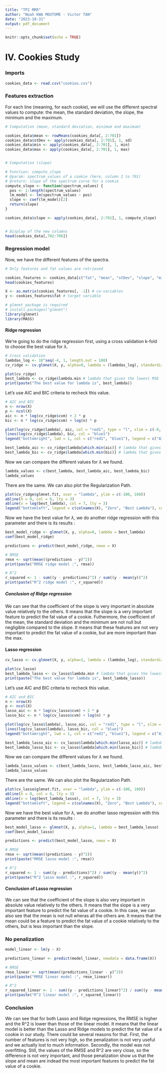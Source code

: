 ```yaml
---
title: "TP2 MRR"
author: "Noah KWA MOUTOME - Victor TAN"
date: "2023-10-31"
output: pdf_document
---
```


```r
knitr::opts_chunk$set(echo = TRUE)
```

# IV. Cookies Study

### Imports
```r
cookies_data <- read.csv("cookies.csv")
```

### Features extraction

For each line (meaning, for each cookie), we will use the different spectral values to compute: the mean, the standard deviation, the slope, the minimum and the maximum. 

```r
# Computation (mean, standard deviation, minimum and maximum)

cookies_data$mean <- rowMeans(cookies_data[, 2:701])
cookies_data$stDev <- apply(cookies_data[, 2:701], 1, sd)
cookies_data$min <- apply(cookies_data[, 2:701], 1, min)
cookies_data$max <- apply(cookies_data[, 2:701], 1, max)


# Computation (slope)

# Function: compute_slope
# @param: spectrum_values of a cookie (here, column 2 to 701)
# @return: slope of the spectrum curve for a cookie
compute_slope <- function(spectrum_values) {
  pos <- 1:length(spectrum_values)
  lm_model <- lm(spectrum_values ~ pos)
  slope <- coef(lm_model)[2]
  return(slope)
}

cookies_data$slope <- apply(cookies_data[, 2:701], 1, compute_slope) 


# Display of the new columns
head(cookies_data[,702:706])
```

### Regression model

Now, we have the different features of the spectra. 

```r
# Only features and fat values are retrieved

cookies_features <- cookies_data[c("fat", "mean", "stDev", "slope", "min", "max")]
head(cookies_features)

X <- as.matrix(cookies_features[, -1]) # co-variables
y <- cookies_features$fat # target variable
```

```r
# glmnet package is required 
# install.packages("glmnet")
library(glmnet)
library(MASS)
```

#### Ridge regression

We're going to do the ridge regression first, using a cross validation k-fold to choose the best value for $\lambda$.

```r
# Cross validation
lambdas_log <- 10^seq(-4, 1, length.out = 100)
cv_ridge <- cv.glmnet(X, y, alpha=0, lambda = (lambdas_log), standardize = TRUE)

plot(cv_ridge)
best_lambda <- cv_ridge$lambda.min # lambda that gives the lowest MSE
print(paste("The best value for lambda is", best_lambda))
```

Let's use AIC and BIC criteria to recheck this value.

```r
# AIC and BIC
n <- nrow(X)
p <- ncol(X)
aic <- n * log(cv_ridge$cvm) + 2 * p
bic <- n * log(cv_ridge$cvm) + log(n) * p

plot(log(cv_ridge$lambda), aic, col = "red1", type = "l", xlim = c(-8, -2), ylab = "Information Criterion")
lines(log(cv_ridge$lambda), bic, col = "blue1")
legend("bottomright", lwd = 1, col = c("red1", "blue1"), legend = c("AIC", "BIC"))

best_lambda_aic <- cv_ridge$lambda[which.min(aic)] # lambda that gives the lowest AIC
best_lambda_bic <- cv_ridge$lambda[which.min(bic)] # lambda that gives the lowest BIC
```

Now we can compare the different values for $\lambda$ we found.

```r
lambda_values <- c(best_lambda, best_lambda_aic, best_lambda_bic)
lambda_values
```

There are the same. We can also plot the Regularization Path.

```r
plot(cv_ridge$glmnet.fit, xvar = "lambda", ylim = c(-100, 100))
abline(h = 0, col = 6, lty = 3)
abline(v = log(best_lambda), col = 7, lty = 3)
legend("bottomleft", legend = c(colnames(X), "Zero", "Best Lambda"), col = 1:7, lty = 1)
```

Now we have the best value for $\lambda$, we do another ridge regression with this parameter and there is its results : 

```r
best_model_ridge <- glmnet(X, y, alpha=0, lambda = best_lambda)
coef(best_model_ridge)
```

```r
predictions <- predict(best_model_ridge, newx = X)

# RMSE
rmse <- sqrt(mean((predictions - y)^2)) 
print(paste("RMSE ridge model :", rmse))

# R^2
r_squared <- 1 - sum((y - predictions)^2) / sum((y - mean(y))^2)
print(paste("R^2 ridge model :", r_squared))

```

##### Conclusion of Ridge regression

We can see that the coefficient of the slope is very important in absolute value relatively to the others. It means that the slope is a very important feature to predict the fat value of a cookie.
Futhermore, the coefficient of the mean, the standard deviation and the minimum are not null but negligible compared to the slope. It means that these features are not very important to predict the fat value of a cookie, but are more important than the max.


#### Lasso regression

```r
cv_lasso <- cv.glmnet(X, y, alpha=1, lambda = (lambdas_log), standardize = TRUE)

plot(cv_lasso)
best_lambda_lasso <- cv_lasso$lambda.min # lambda that gives the lowest MSE
print(paste("The best value for lambda is", best_lambda_lasso))
```

Let's use AIC and BIC criteria to recheck this value.

```r
# AIC and BIC
n <- nrow(X)
p <- ncol(X)
lasso_aic <- n * log(cv_lasso$cvm) + 2 * p
lasso_bic <- n * log(cv_lasso$cvm) + log(n) * p

plot(log(cv_lasso$lambda), lasso_aic, col = "red1", type = "l", xlim = c(-8, -2), ylab = "Information Criterion")
lines(log(cv_lasso$lambda), lasso_bic, col = "blue1")
legend("bottomright", lwd = 1, col = c("red1", "blue1"), legend = c("AIC", "BIC"))

best_lambda_lasso_aic <- cv_lasso$lambda[which.min(lasso_aic)] # lambda that gives the lowest AIC
best_lambda_lasso_bic <- cv_lasso$lambda[which.min(lasso_bic)] # lambda that gives the lowest BIC
```

Now we can compare the different values for $\lambda$ we found.

```r
lambda_lasso_values <- c(best_lambda_lasso, best_lambda_lasso_aic, best_lambda_lasso_bic)
lambda_lasso_values
```

There are the same. We can also plot the Regularization Path.

```r
plot(cv_lasso$glmnet.fit, xvar = "lambda", ylim = c(-100, 100))
abline(h = 0, col = 6, lty = 3)
abline(v = log(best_lambda_lasso), col = 7, lty = 3)
legend("bottomleft", legend = c(colnames(X), "Zero", "Best Lambda"), col = 1:7, lty = 1)
```


Now we have the best value for $\lambda$, we do another lasso regression with this parameter and there is its results : 

```r
best_model_lasso <- glmnet(X, y, alpha=1, lambda = best_lambda_lasso)
coef(best_model_lasso)
```

```r
predictions <- predict(best_model_lasso, newx = X)

# RMSE
rmse <- sqrt(mean((predictions - y)^2)) 
print(paste("RMSE lasso model :", rmse))

# R^2
r_squared <- 1 - sum((y - predictions)^2) / sum((y - mean(y))^2)
print(paste("R^2 lasso model :", r_squared))

```

#### Conclusion of Lasso regression

We can see that the coefficient of the slope is also very important in absolute value relatively to the others. It means that the slope is a very important feature to predict the fat value of a cookie.
In this case, we can also see that the mean is not null wheras all the others are. It means that the mean could be a feature to predict the fat value of a cookie relatively to the others, but is less important than the slope.

### No penalization

```r
model_linear <- lm(y ~ X)

predictions_linear <- predict(model_linear, newdata = data.frame(X))

# RMSE
rmse_linear <- sqrt(mean((predictions_linear - y)^2)) 
print(paste("RMSE linear model :", rmse_linear))

# R^2
r_squared_linear <- 1 - sum((y - predictions_linear)^2) / sum((y - mean(y))^2)
print(paste("R^2 linear model :", r_squared_linear))
```

### Conclusion

We can see that for both Lasso and Ridge regressions, the RMSE is higher and the R^2 is lower than those of the linear model. 
It means that the linear model is better than the Lasso and Ridge models to predict the fat value of a cookie in our study.
There could be several reasons for that. First, the number of features is not very high, so the penalization is not very useful and we actually lost to much information. 
Secondly, the model was not overfitting.
Still, the values of the RMSE and R^2 are very close, so the difference is not very important, and those penalization show us that the slope and mean are indead the most important features to predict the fat value of a cookie. 
